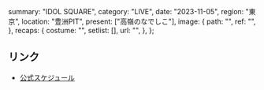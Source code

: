   summary: "IDOL SQUARE",
  category: "LIVE",
  date: "2023-11-05",
  region: "東京",
  location: "豊洲PIT",
  present: ["高嶺のなでしこ"],
  image: {
    path: "",
    ref: "",
  },
  recaps: {
    costume: "",
    setlist: [],
    url: "",
  },
};

## リンク

- [公式スケジュール](https://takanenonadeshiko.jp/?p=1455)
